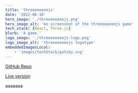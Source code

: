 ```yaml
---
title: 'threeeeeeeejs'
date: '2022-06-10'
hero_image: './threeeeeeeejs.png'
hero_image_alt: 'An screenshot of the threeeeeeeejs game'
tech_stack: [React, Three.js]
blurb: 'A game.'
logo_image: './threeeeeeeejs-logo.png'
logo_image_alt: 'threeeeeeeejs logotype'
embeddedImagesLocal:
	- 'images/techStack/gatsby.svg'
---
```


[GitHub Repo](https://github.com/egiiiiil/hyperisland-mod1)

[Live version](https://github.com/egiiiiil/hyperisland-mod1)

aaaaaaa
